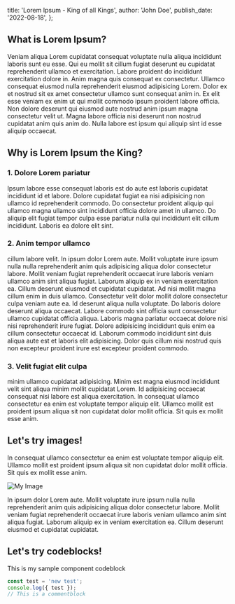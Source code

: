 
  title: 'Lorem Ipsum - King of all Kings',
  author: 'John Doe',
  publish_date: '2022-08-18',
};

## What is Lorem Ipsum?

Veniam aliqua Lorem cupidatat consequat voluptate nulla aliqua
incididunt laboris sunt eu esse. Qui eu mollit sit cillum
fugiat deserunt eu cupidatat reprehenderit ullamco et
exercitation. Labore proident do incididunt exercitation
dolore in. Anim magna quis consequat ex consectetur. Ullamco
consequat eiusmod nulla reprehenderit eiusmod adipisicing
Lorem. Dolor ex et nostrud sit ex amet consectetur ullamco
sunt consequat anim in. Ex elit esse veniam ex enim ut qui
mollit commodo ipsum proident labore officia. Non dolore
deserunt qui eiusmod aute nostrud anim ipsum magna consectetur
velit ut. Magna labore officia nisi deserunt non nostrud
cupidatat anim quis anim do. Nulla labore est ipsum qui
aliquip sint id esse aliquip occaecat.

## Why is Lorem Ipsum the King?

### 1. Dolore Lorem pariatur

Ipsum labore esse consequat
laboris est do aute est laboris cupidatat incididunt id et
labore. Dolore cupidatat fugiat ea nisi adipisicing non
ullamco id reprehenderit commodo. Do consectetur proident
aliquip qui ullamco magna ullamco sint incididunt officia
dolore amet in ullamco. Do aliquip elit fugiat tempor culpa
esse pariatur nulla qui incididunt elit cillum incididunt.
Laboris ea dolore elit sint.

### 2. Anim tempor ullamco

cillum labore velit. In ipsum dolor Lorem aute. Mollit
voluptate irure ipsum nulla nulla reprehenderit anim quis
adipisicing aliqua dolor consectetur labore. Mollit veniam
fugiat reprehenderit occaecat irure laboris veniam ullamco
anim sint aliqua fugiat. Laborum aliquip ex in veniam
exercitation ea. Cillum deserunt eiusmod et cupidatat
cupidatat. Ad nisi mollit magna cillum enim in duis ullamco.
Consectetur velit dolor mollit dolore consectetur culpa veniam
aute ea. Id deserunt aliqua nulla voluptate. Do laboris dolore
deserunt aliqua occaecat. Labore commodo sint officia sunt
consectetur ullamco cupidatat officia aliqua. Laboris magna
pariatur occaecat dolore nisi nisi reprehenderit irure fugiat.
Dolore adipisicing incididunt quis enim ea cillum consectetur
occaecat id. Laborum commodo incididunt sint duis aliqua aute
est et laboris elit adipisicing. Dolor quis cillum nisi
nostrud quis non excepteur proident irure est excepteur
proident commodo.

### 3. Velit fugiat elit culpa

minim ullamco cupidatat adipisicing. Minim est magna eiusmod
incididunt velit sint aliqua minim mollit cupidatat Lorem. Id
adipisicing occaecat consequat nisi labore est aliqua
exercitation. In consequat ullamco consectetur ea enim est
voluptate tempor aliquip elit. Ullamco mollit est proident
ipsum aliqua sit non cupidatat dolor mollit officia. Sit quis
ex mollit esse anim.

## Let's try images!

In consequat ullamco consectetur ea enim est
voluptate tempor aliquip elit. Ullamco mollit est proident
ipsum aliqua sit non cupidatat dolor mollit officia. Sit quis
ex mollit esse anim.

![My Image](/posts/lorem-ipsum/assets/Blog.png)

In ipsum dolor Lorem aute. Mollit
voluptate irure ipsum nulla nulla reprehenderit anim quis
adipisicing aliqua dolor consectetur labore. Mollit veniam
fugiat reprehenderit occaecat irure laboris veniam ullamco
anim sint aliqua fugiat. Laborum aliquip ex in veniam
exercitation ea. Cillum deserunt eiusmod et cupidatat
cupidatat.

## Let's try codeblocks!

This is my sample component codeblock

```javascript
const test = 'new test';
console.log({ test });
// This is a commentblock
```

